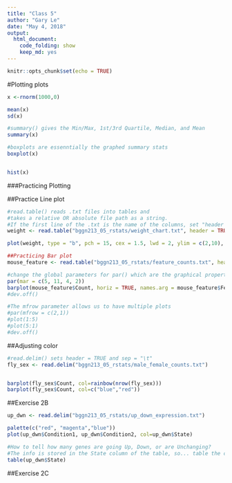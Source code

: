 ```yaml
---
title: "Class 5"
author: "Gary Le"
date: "May 4, 2018"
output: 
  html_document:
    code_folding: show
    keep_md: yes
---
```


```r
knitr::opts_chunk$set(echo = TRUE)
```

#Plotting plots

```r
x <-rnorm(1000,0)

mean(x)
sd(x)

#summary() gives the Min/Max, 1st/3rd Quartile, Median, and Mean
summary(x)

#boxplots are essenntially the graphed summary stats
boxplot(x)
```

```r

```
```r
hist(x)
```

###Practicing Plotting

##Practice Line plot

```r
#read.table() reads .txt files into tables and
#takes a relative OR absolute file path as a string.
#If the first line of the .txt is the name of the columns, set "header = TRUE"
weight <- read.table("bggn213_05_rstats/weight_chart.txt", header = TRUE)

plot(weight, type = "b", pch = 15, cex = 1.5, lwd = 2, ylim = c(2,10), xlab = "Age (Months)", ylab = "Weight (kg.)", main = "Infant Weight by Month")

##Practicing Bar plot
mouse_feature <- read.table("bggn213_05_rstats/feature_counts.txt", header = TRUE, sep = "\t")

#change the global parameters for par() which are the graphical properties
par(mar = c(5, 11, 4, 2))
barplot(mouse_feature$Count, horiz = TRUE, names.arg = mouse_feature$Feature, las = 1, main = "GRCm38 Genome Features")
#dev.off()

#The mfrow parameter allows us to have multiple plots
#par(mfrow = c(2,1))
#plot(1:5)
#plot(5:1)
#dev.off()
```


##Adjusting color
```r
#read.delim() sets header = TRUE and sep = "\t"
fly_sex <- read.delim("bggn213_05_rstats/male_female_counts.txt")


barplot(fly_sex$Count, col=rainbow(nrow(fly_sex)))
barplot(fly_sex$Count, col=c("blue","red"))
```


##Exercise 2B
```r
up_dwn <- read.delim("bggn213_05_rstats/up_down_expression.txt")

palette(c("red", "magenta","blue"))
plot(up_dwn$Condition1, up_dwn$Condition2, col=up_dwn$State)

#How to tell how many genes are going Up, Down, or are Unchanging?
#The info is stored in the State column of the table, so... table the column!
table(up_dwn$State)
```


##Exercise 2C
